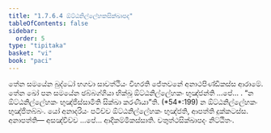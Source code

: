 ```yaml
---
title: "1.7.6.4 ඕට්ඨනිල්ලේහකසික්ඛාපද"
tableOfContents: false
sidebar:
  order: 5
type: "tipitaka"
basket: "vi"
book: "paci"
---
```



<DynamicBreadcrumb />

<Division number="630" book="paci">

<Paragraph number="1955" book="paci">
තේන සමයේන බුද්ධෝ භගවා සාවත්ථියං විහරති ජේතවනේ අනාථපිණ්ඩිකස්ස ආරාමේ. තේන ඛෝ පන සමයේන ඡබ්බග්ගියා භික්ඛූ ඕට්ඨනිල්ලේහකං භුඤ්ජන්ති …පේ… .
</Paragraph>

<Paragraph number="1956" book="paci">
<Emphasis>“න ඕට්ඨනිල්ලේහකං භුඤ්ජිස්සාමීති සික්ඛා කරණීයා”</Emphasis>ති. (*54*:<Emphasis>199</Emphasis>)
</Paragraph>

<Paragraph number="1957" book="paci">
න ඕට්ඨනිල්ලේහකං භුඤ්ජිතබ්බං. යෝ අනාදරියං පටිච්ච ඕට්ඨනිල්ලේහකං භුඤ්ජති, ආපත්ති දුක්කටස්ස.
</Paragraph>

<Paragraph number="1958" book="paci">
අනාපත්ති— අසඤ්චිච්ච …පේ… ආදිකම්මිකස්සාති.

</Paragraph>
</Division>

<Paragraph number="1959" type="center" book="paci">
චතුත්ථසික්ඛාපදං නිට්ඨිතං.
</Paragraph>